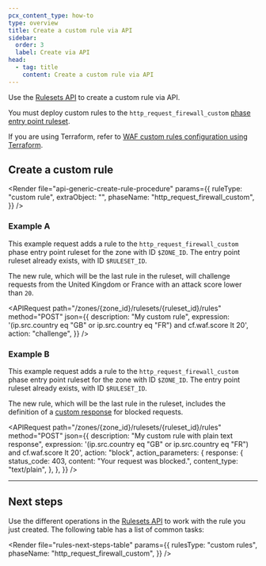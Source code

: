 ```yaml
---
pcx_content_type: how-to
type: overview
title: Create a custom rule via API
sidebar:
  order: 3
  label: Create via API
head:
  - tag: title
    content: Create a custom rule via API
---
```



Use the [Rulesets API](/ruleset-engine/rulesets-api/) to create a custom rule via API.

You must deploy custom rules to the `http_request_firewall_custom` [phase entry point ruleset](/ruleset-engine/about/rulesets/#entry-point-ruleset).

If you are using Terraform, refer to [WAF custom rules configuration using Terraform](/terraform/additional-configurations/waf-custom-rules/).

## Create a custom rule

<Render
	file="api-generic-create-rule-procedure"
	params={{
		ruleType: "custom rule",
		extraObject: "",
		phaseName: "http_request_firewall_custom",
	}}
/>

### Example A

This example request adds a rule to the `http_request_firewall_custom` phase entry point ruleset for the zone with ID `$ZONE_ID`. The entry point ruleset already exists, with ID `$RULESET_ID`.

The new rule, which will be the last rule in the ruleset, will challenge requests from the United Kingdom or France with an <GlossaryTooltip term="attack score">attack score</GlossaryTooltip> lower than `20`.

<APIRequest
	path="/zones/{zone_id}/rulesets/{ruleset_id}/rules"
	method="POST"
	json={{
		description: "My custom rule",
		expression:
			'(ip.src.country eq "GB" or ip.src.country eq "FR") and cf.waf.score lt 20',
		action: "challenge",
	}}
/>

<Render file="api-create-ruleset-with-rule" />

### Example B

This example request adds a rule to the `http_request_firewall_custom` phase entry point ruleset for the zone with ID `$ZONE_ID`. The entry point ruleset already exists, with ID `$RULESET_ID`.

The new rule, which will be the last rule in the ruleset, includes the definition of a [custom response](/waf/custom-rules/create-dashboard/#configure-a-custom-response-for-blocked-requests) for blocked requests.

<APIRequest
	path="/zones/{zone_id}/rulesets/{ruleset_id}/rules"
	method="POST"
	json={{
		description: "My custom rule with plain text response",
		expression:
			'(ip.src.country eq "GB" or ip.src.country eq "FR") and cf.waf.score lt 20',
		action: "block",
		action_parameters: {
			response: {
				status_code: 403,
				content: "Your request was blocked.",
				content_type: "text/plain",
			},
		},
	}}
/>

<Render file="api-create-ruleset-with-rule" />

---

## Next steps

Use the different operations in the [Rulesets API](/ruleset-engine/rulesets-api/) to work with the rule you just created. The following table has a list of common tasks:

<Render
	file="rules-next-steps-table"
	params={{
		rulesType: "custom rules",
		phaseName: "http_request_firewall_custom",
	}}
/>
